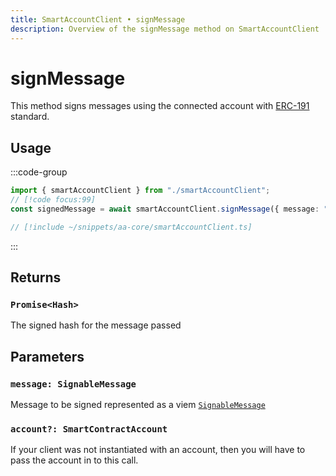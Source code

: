 ```yaml
---
title: SmartAccountClient • signMessage
description: Overview of the signMessage method on SmartAccountClient
---
```



# signMessage

This method signs messages using the connected account with [ERC-191](https://eips.ethereum.org/EIPS/eip-191) standard.

## Usage

:::code-group

```ts [example.ts]
import { smartAccountClient } from "./smartAccountClient";
// [!code focus:99]
const signedMessage = await smartAccountClient.signMessage({ message: "msg" });
```

```ts [smartAccountClient.ts]
// [!include ~/snippets/aa-core/smartAccountClient.ts]
```

:::

## Returns

### `Promise<Hash>`

The signed hash for the message passed

## Parameters

### `message: SignableMessage`

Message to be signed represented as a viem [`SignableMessage`](https://viem.sh/docs/actions/wallet/signMessage#signmessage)

### `account?: SmartContractAccount`

If your client was not instantiated with an account, then you will have to pass the account in to this call.
